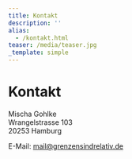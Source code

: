 ```yaml
---
title: Kontakt
description: ''
alias:
  - /kontakt.html
teaser: /media/teaser.jpg
_template: simple
---
```


# Kontakt

Mischa Gohlke\
Wrangelstrasse 103\
20253 Hamburg

E-Mail: [mail@grenzensindrelativ.de](mailto\:mail@grenzensindrelativ.de)
